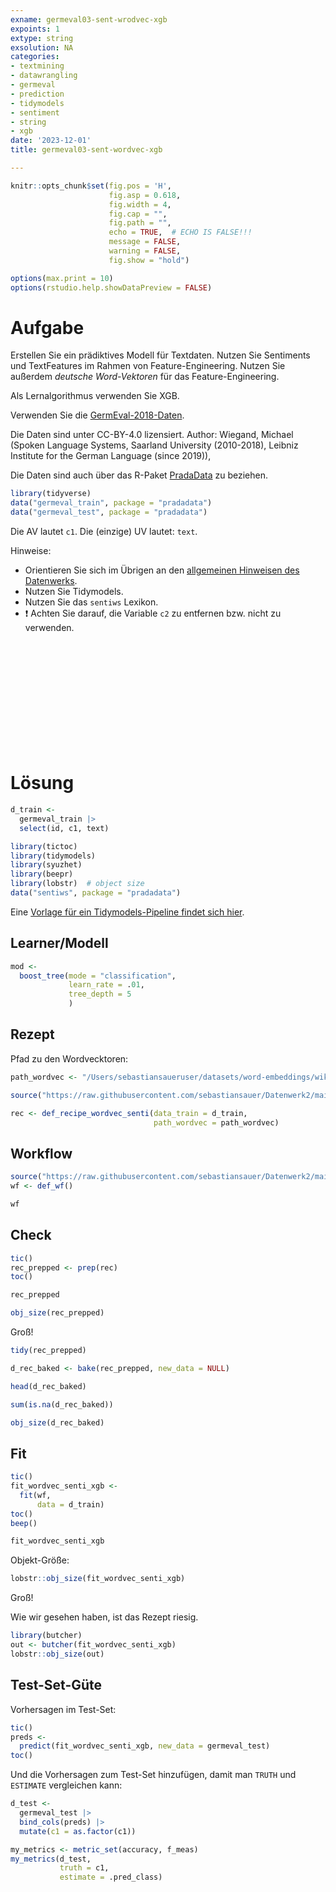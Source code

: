 ```yaml
---
exname: germeval03-sent-wrodvec-xgb
expoints: 1
extype: string
exsolution: NA
categories:
- textmining
- datawrangling
- germeval
- prediction
- tidymodels
- sentiment
- string
- xgb
date: '2023-12-01'
title: germeval03-sent-wordvec-xgb

---
```




```r
knitr::opts_chunk$set(fig.pos = 'H',
                      fig.asp = 0.618,
                      fig.width = 4,
                      fig.cap = "", 
                      fig.path = "",
                      echo = TRUE,  # ECHO IS FALSE!!!
                      message = FALSE,
                      warning = FALSE,
                      fig.show = "hold")

options(max.print = 10)
options(rstudio.help.showDataPreview = FALSE)
```



# Aufgabe

Erstellen Sie ein prädiktives Modell für Textdaten. Nutzen Sie Sentiments und TextFeatures im Rahmen von Feature-Engineering.
Nutzen Sie außerdem *deutsche Word-Vektoren* für das Feature-Engineering.

Als Lernalgorithmus verwenden Sie XGB.

Verwenden Sie die [GermEval-2018-Daten](https://heidata.uni-heidelberg.de/dataset.xhtml?persistentId=doi:10.11588/data/0B5VML).

Die Daten sind unter CC-BY-4.0 lizensiert. Author: Wiegand, Michael (Spoken Language Systems, Saarland University (2010-2018), Leibniz Institute for the German Language (since 2019)),

Die Daten sind auch über das R-Paket [PradaData](https://github.com/sebastiansauer/pradadata/tree/master/data-raw/GermEval-2018-Data-master) zu beziehen.


```r
library(tidyverse)
data("germeval_train", package = "pradadata")
data("germeval_test", package = "pradadata")
```

Die AV lautet `c1`. Die (einzige) UV lautet: `text`.


Hinweise:

- Orientieren Sie sich im Übrigen an den [allgemeinen Hinweisen des Datenwerks](https://datenwerk.netlify.app/hinweise).
- Nutzen Sie Tidymodels.
- Nutzen Sie das `sentiws` Lexikon.
- ❗ Achten Sie darauf, die Variable `c2` zu entfernen bzw. nicht zu verwenden.





</br>
</br>
</br>
</br>
</br>
</br>
</br>
</br>
</br>
</br>

# Lösung


```r
d_train <-
  germeval_train |> 
  select(id, c1, text)
```


```r
library(tictoc)
library(tidymodels)
library(syuzhet)
library(beepr)
library(lobstr)  # object size
data("sentiws", package = "pradadata")
```


Eine [Vorlage für ein Tidymodels-Pipeline findet sich hier](https://datenwerk.netlify.app/posts/tidymodels-vorlage2/tidymodels-vorlage2.html).



## Learner/Modell

```r
mod <-
  boost_tree(mode = "classification",
             learn_rate = .01, 
             tree_depth = 5
             )
```

## Rezept

Pfad zu den Wordvecktoren:

```r
path_wordvec <- "/Users/sebastiansaueruser/datasets/word-embeddings/wikipedia2vec/part-0.arrow"
```



```r
source("https://raw.githubusercontent.com/sebastiansauer/Datenwerk2/main/funs/def_recipe_wordvec_senti.R")

rec <- def_recipe_wordvec_senti(data_train = d_train,
                                path_wordvec = path_wordvec)
```



## Workflow

```r
source("https://raw.githubusercontent.com/sebastiansauer/Datenwerk2/main/funs/def_df.R")
wf <- def_wf()

wf
```


## Check

```r
tic()
rec_prepped <- prep(rec)
toc()

rec_prepped
```


```r
obj_size(rec_prepped)
```

Groß!


```r
tidy(rec_prepped)
```



```r
d_rec_baked <- bake(rec_prepped, new_data = NULL)

head(d_rec_baked)
```


```r
sum(is.na(d_rec_baked))
```

```r
obj_size(d_rec_baked)
```



## Fit

```r
tic()
fit_wordvec_senti_xgb <-
  fit(wf,
      data = d_train)
toc()
beep()
```


```r
fit_wordvec_senti_xgb
```

Objekt-Größe:

```r
lobstr::obj_size(fit_wordvec_senti_xgb)
```


Groß!

Wie wir gesehen haben, ist das Rezept riesig.


```r
library(butcher)
out <- butcher(fit_wordvec_senti_xgb)
lobstr::obj_size(out)
```



## Test-Set-Güte


Vorhersagen im Test-Set:

```r
tic()
preds <-
  predict(fit_wordvec_senti_xgb, new_data = germeval_test)
toc()
```

Und die Vorhersagen zum Test-Set hinzufügen, damit man `TRUTH` und `ESTIMATE` vergleichen kann:

```r
d_test <-
  germeval_test |> 
  bind_cols(preds) |> 
  mutate(c1 = as.factor(c1))
```



```r
my_metrics <- metric_set(accuracy, f_meas)
my_metrics(d_test,
           truth = c1,
           estimate = .pred_class)
```










